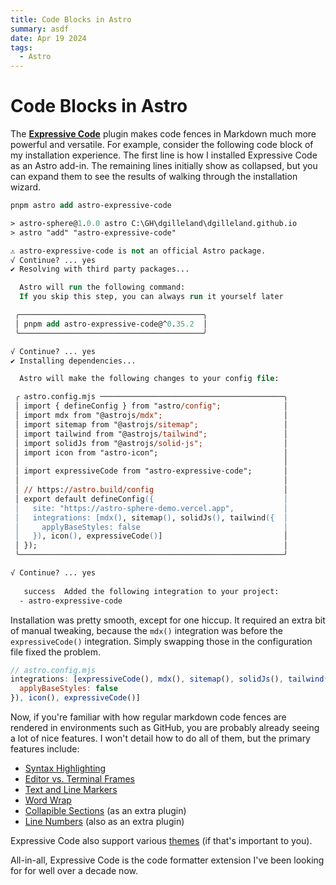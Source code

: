 ```yaml
---
title: Code Blocks in Astro
summary: asdf
date: Apr 19 2024
tags:
  - Astro
---
```

# Code Blocks in Astro

The [**Expressive Code**](https://expressive-code.com/) plugin makes code fences in Markdown much more powerful and versatile. For example, consider the following code block of my installation experience. The first line is how I installed Expressive Code as an Astro add-in. The remaining lines initially show as collapsed, but you can expand them to see the results of walking through the installation wizard.

```ps title="Installing Expressive Code in Astro" {1} collapse={2-44}
pnpm astro add astro-expressive-code

> astro-sphere@1.0.0 astro C:\GH\dgilleland\dgilleland.github.io
> astro "add" "astro-expressive-code"

⚠ astro-expressive-code is not an official Astro package.
√ Continue? ... yes
✔ Resolving with third party packages...

  Astro will run the following command:
  If you skip this step, you can always run it yourself later

 ╭─────────────────────────────────────────╮
 │ pnpm add astro-expressive-code@^0.35.2  │
 ╰─────────────────────────────────────────╯

√ Continue? ... yes
✔ Installing dependencies...

  Astro will make the following changes to your config file:

 ╭ astro.config.mjs ─────────────────────────────────────────╮
 │ import { defineConfig } from "astro/config";              │
 │ import mdx from "@astrojs/mdx";                           │
 │ import sitemap from "@astrojs/sitemap";                   │
 │ import tailwind from "@astrojs/tailwind";                 │
 │ import solidJs from "@astrojs/solid-js";                  │
 │ import icon from "astro-icon";                            │
 │                                                           │
 │ import expressiveCode from "astro-expressive-code";       │
 │                                                           │
 │ // https://astro.build/config                             │
 │ export default defineConfig({                             │
 │   site: "https://astro-sphere-demo.vercel.app",           │
 │   integrations: [mdx(), sitemap(), solidJs(), tailwind({  │
 │     applyBaseStyles: false                                │
 │   }), icon(), expressiveCode()]                           │
 │ });                                                       │
 ╰───────────────────────────────────────────────────────────╯

√ Continue? ... yes
  
   success  Added the following integration to your project:
  - astro-expressive-code
```

Installation was pretty smooth, except for one hiccup. It required an extra bit of manual tweaking, because the `mdx()` integration was before the `expressiveCode()` integration. Simply swapping those in the configuration file fixed the problem.

```js ins="expressiveCode()," del=", expressiveCode()"
// astro.config.mjs
integrations: [expressiveCode(), mdx(), sitemap(), solidJs(), tailwind({
  applyBaseStyles: false
}), icon(), expressiveCode()]
```

Now, if you're familiar with how regular markdown code fences are rendered in environments such as GitHub, you are probably already seeing a lot of nice features. I won't detail how to do all of them, but the primary features include:

- [Syntax Highlighting](https://expressive-code.com/key-features/syntax-highlighting/)
- [Editor vs. Terminal Frames](https://expressive-code.com/key-features/frames/)
- [Text and Line Markers](https://expressive-code.com/key-features/text-markers/)
- [Word Wrap](https://expressive-code.com/key-features/word-wrap/)
- [Collapible Sections](https://expressive-code.com/plugins/collapsible-sections/) (as an extra plugin)
- [Line Numbers](https://expressive-code.com/plugins/line-numbers/) (also as an extra plugin)

Expressive Code also support various [themes](https://expressive-code.com/guides/themes/) (if that's important to you).

All-in-all, Expressive Code is the code formatter extension I've been looking for for well over a decade now.